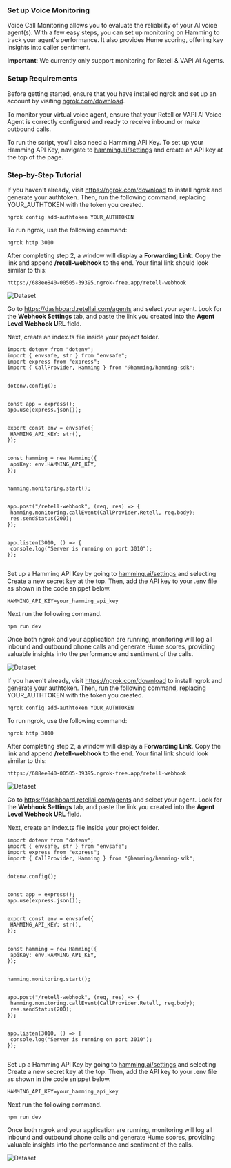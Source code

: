 ### Set up Voice Monitoring

Voice Call Monitoring allows you to evaluate the reliability of your AI voice agent(s). With a few easy steps, you can set up monitoring on Hamming to track your agent's performance. It also provides Hume scoring, offering key insights into caller sentiment.

<Warning>

**Important**: We currently only support monitoring for Retell & VAPI AI Agents.

</Warning>

### Setup Requirements

<CardGroup cols={3}>
  
  <Card 
  title="ngrok" 
  icon="server">
Before getting started, ensure that you have installed ngrok and set up an account by visiting [ngrok.com/download](www.ngrok.com/download).
  </Card>

  <Card 
  title="AI Voice Agent" 
  icon="phone">
To monitor your virtual voice agent, ensure that your Retell or VAPI AI Voice Agent is correctly configured and ready to receive inbound or make outbound calls.
  </Card>

  <Card 
  title="Hamming API Key" 
  icon="key">
  To run the script, you'll also need a Hamming API Key. To set up your Hamming API Key, navigate to [hamming.ai/settings](https://app.hamming.ai/settings) and create an API key at the top of the page.
  </Card>

</CardGroup>



### Step-by-Step Tutorial

<Accordion icon="phone" title="Monitoring Setup for Retell AI Agents" >


<Steps>

<Step title= "Set up ngrok">

If you haven't already, visit https://ngrok.com/download to install ngrok and generate your authtoken. Then, run the following command, replacing YOUR_AUTHTOKEN with the token you created.

```
ngrok config add-authtoken YOUR_AUTHTOKEN

```

  </Step>

 <Step title="Run ngrok" >

To run ngrok, use the following command:

  ```
ngrok http 3010

```
 
  </Step>

<Step title="Set up Retell AI Webhook">

After completing step 2, a window will display a **Forwarding Link**. Copy the link and append **/retell-webhook** to the end. Your final link should look similar to this:

```
https://688ee840-00505-39395.ngrok-free.app/retell-webhook

```


<Accordion icon="terminal" title="Finding Your Forwarding Link">
<img src="./images/ngrok-setup-screen.png" alt="Dataset" style={{ width: "400", height: "auto",borderRadius: "10px" }} />
</Accordion>



Go to https://dashboard.retellai.com/agents and select your agent. Look for the **Webhook Settings** tab, and paste the link you created into the **Agent Level Webhook URL** field.

  </Step>

<Step title="Create typescript project to run file with tsx">

Next, create an index.ts file inside your project folder.

```
import dotenv from "dotenv";
import { envsafe, str } from "envsafe";
import express from "express";
import { CallProvider, Hamming } from "@hamming/hamming-sdk";


dotenv.config();


const app = express();
app.use(express.json());


export const env = envsafe({
 HAMMING_API_KEY: str(),
});


const hamming = new Hamming({
 apiKey: env.HAMMING_API_KEY,
});


hamming.monitoring.start();


app.post("/retell-webhook", (req, res) => {
 hamming.monitoring.callEvent(CallProvider.Retell, req.body);
 res.sendStatus(200);
});


app.listen(3010, () => {
 console.log("Server is running on port 3010");
});


```

  </Step>


<Step title="Set up your .env file" >


Set up a Hamming API Key by going to [hamming.ai/settings](https://app.hamming.ai/settings) and selecting Create a new secret key at the top. Then, add the API key to your .env file as shown in the code snippet below.

```
HAMMING_API_KEY=your_hamming_api_key

```

Next run the following command.

```
npm run dev

```

  </Step>

<Step title="Track Monitoring Page" >


Once both ngrok and your application are running, monitoring will log all inbound and outbound phone calls and generate Hume scores, providing valuable insights into the performance and sentiment of the calls.

<Accordion icon="phone" title="Monitoring Page">
<img src="./images/monitoring-screen.png" alt="Dataset" style={{ width: "400", height: "auto",borderRadius: "10px" }} />
</Accordion>

  </Step>

</Steps>

</Accordion>

<Accordion icon="phone" title="Monitoring Setup for VAPI AI Agents" >


<Steps>

<Step title= "Set up ngrok">

If you haven't already, visit https://ngrok.com/download to install ngrok and generate your authtoken. Then, run the following command, replacing YOUR_AUTHTOKEN with the token you created.

```
ngrok config add-authtoken YOUR_AUTHTOKEN

```

  </Step>

 <Step title="Run ngrok" >

To run ngrok, use the following command:

  ```
ngrok http 3010

```
 
  </Step>

<Step title="Set up VAPI AI Webhook">

After completing step 2, a window will display a **Forwarding Link**. Copy the link and append **/retell-webhook** to the end. Your final link should look similar to this:

```
https://688ee840-00505-39395.ngrok-free.app/retell-webhook

```


<Accordion icon="terminal" title="Finding Your Forwarding Link">
<img src="./images/ngrok-setup-screen.png" alt="Dataset" style={{ width: "400", height: "auto",borderRadius: "10px" }} />
</Accordion>



Go to https://dashboard.retellai.com/agents and select your agent. Look for the **Webhook Settings** tab, and paste the link you created into the **Agent Level Webhook URL** field.

  </Step>

<Step title="Create typescript project to run file with tsx">

Next, create an index.ts file inside your project folder.

```
import dotenv from "dotenv";
import { envsafe, str } from "envsafe";
import express from "express";
import { CallProvider, Hamming } from "@hamming/hamming-sdk";


dotenv.config();


const app = express();
app.use(express.json());


export const env = envsafe({
 HAMMING_API_KEY: str(),
});


const hamming = new Hamming({
 apiKey: env.HAMMING_API_KEY,
});


hamming.monitoring.start();


app.post("/retell-webhook", (req, res) => {
 hamming.monitoring.callEvent(CallProvider.Retell, req.body);
 res.sendStatus(200);
});


app.listen(3010, () => {
 console.log("Server is running on port 3010");
});


```

  </Step>


<Step title="Set up your .env file" >


Set up a Hamming API Key by going to [hamming.ai/settings](https://app.hamming.ai/settings) and selecting Create a new secret key at the top. Then, add the API key to your .env file as shown in the code snippet below.

```
HAMMING_API_KEY=your_hamming_api_key

```

Next run the following command.

```
npm run dev

```

  </Step>

<Step title="Track Monitoring Page" >


Once both ngrok and your application are running, monitoring will log all inbound and outbound phone calls and generate Hume scores, providing valuable insights into the performance and sentiment of the calls.

<Accordion icon="phone" title="Monitoring Page">
<img src="./images/monitoring-screen.png" alt="Dataset" style={{ width: "400", height: "auto",borderRadius: "10px" }} />
</Accordion>

  </Step>

</Steps>

</Accordion>
